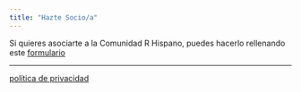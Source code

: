```yaml
---
title: "Hazte Socio/a"
---
```


Si quieres asociarte a la Comunidad R Hispano, puedes hacerlo rellenando este [formulario](https://docs.google.com/forms/d/1qq2l2we1JvVFjLAKmvqz3CuzQIzouKLU2-h5ekArqJE/edit)

------------------------------------------------------------------------

[política de privacidad](doc_comunidad/politica-privacidad.html)
